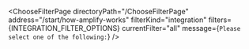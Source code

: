 

<ChooseFilterPage
  directoryPath="/ChooseFilterPage"
  address="/start/how-amplify-works"
  filterKind="integration"
  filters={INTEGRATION_FILTER_OPTIONS}
  currentFilter="all"
  message={`Please select one of the following:`}
/>
